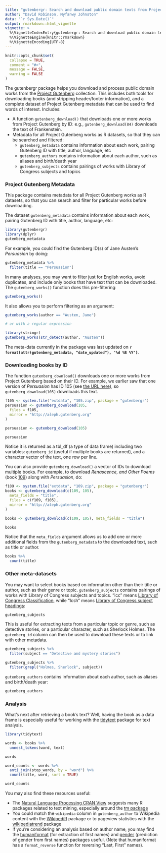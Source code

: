 ```yaml
---
title: "gutenbergr: Search and download public domain texts from Project Gutenberg"
author: "David Robinson, Myfanwy Johnston"
data: "`r Sys.Date()`"
output: rmarkdown::html_vignette
vignette: >
  %\VignetteIndexEntry{gutenbergr: Search and download public domain texts from Project Gutenberg}
  %\VignetteEngine{knitr::rmarkdown}
  %\VignetteEncoding{UTF-8}
---
```


```r
knitr::opts_chunk$set(
  collapse = TRUE,
  comment = "#>",
  message = FALSE,
  warning = FALSE
)
```

The gutenbergr package helps you download and process public domain works from the [Project Gutenberg](http://www.gutenberg.org/) collection. This includes both tools for downloading books (and stripping header/footer information), and a complete dataset of Project Gutenberg metadata that can be used to find words of interest. Includes:

* A function `gutenberg_download()` that downloads one or more works from Project Gutenberg by ID: e.g., `gutenberg_download(84)` downloads the text of Frankenstein.
* Metadata for all Project Gutenberg works as R datasets, so that they can be searched and filtered:
  * `gutenberg_metadata` contains information about each work, pairing Gutenberg ID with title, author, language, etc
  * `gutenberg_authors` contains information about each author, such as aliases and birth/death year
  * `gutenberg_subjects` contains pairings of works with Library of Congress subjects and topics
  
### Project Gutenberg Metadata

This package contains metadata for all Project Gutenberg works as R datasets, so that you can search and filter for particular works before downloading.

The dataset `gutenberg_metadata` contains information about each work, pairing Gutenberg ID with title, author, language, etc:

```r
library(gutenbergr)
library(dplyr)
gutenberg_metadata
```

For example, you could find the Gutenberg ID(s) of Jane Austen's _Persuasion_ by doing:

```r

gutenberg_metadata %>%
  filter(title == "Persuasion")
```

In many analyses, you may want to filter just for English works, avoid duplicates, and include only books that have text that can be downloaded. The `gutenberg_works()` function does this pre-filtering:

```r
gutenberg_works()
```

It also allows you to perform filtering as an argument:

```r
gutenberg_works(author == "Austen, Jane")

# or with a regular expression

library(stringr)
gutenberg_works(str_detect(author, "Austen"))
```

The meta-data currently in the package was last updated on **`r format(attr(gutenberg_metadata, "date_updated"), '%d %B %Y')`**.

### Downloading books by ID

The function `gutenberg_download()` downloads one or more works from Project Gutenberg based on their ID. For example, we earlier saw that one version of _Persuasion_ has ID 105 (see [the URL here](https://www.gutenberg.org/ebooks/105)), so `gutenberg_download(105)` downloads this text.

```r
f105 <- system.file("extdata", "105.zip", package = "gutenbergr")
persuasion <- gutenberg_download(105,
  files = f105,
  mirror = "http://aleph.gutenberg.org"
)
```


```r
persuasion <- gutenberg_download(105)
```

```r
persuasion
```

Notice it is returned as a tbl_df (a type of data frame) including two variables: `gutenberg_id` (useful if multiple books are returned), and a character vector of the text, one row per line.

You can also provide `gutenberg_download()` a vector of IDs to download multiple books. For example, to download _Renascence, and Other Poems_ (book [109](https://www.gutenberg.org/ebooks/109)) along with _Persuasion_, do:

```r
f109 <- system.file("extdata", "109.zip", package = "gutenbergr")
books <- gutenberg_download(c(109, 105),
  meta_fields = "title",
  files = c(f109, f105),
  mirror = "http://aleph.gutenberg.org"
)
```


```r
books <- gutenberg_download(c(109, 105), meta_fields = "title")
```

```r
books
```

Notice that the `meta_fields` argument allows us to add one or more additional fields from the `gutenberg_metadata` to the downloaded text, such as title or author.

```r
books %>%
  count(title)
```

### Other meta-datasets

You may want to select books based on information other than their title or author, such as their genre or topic. `gutenberg_subjects` contains pairings of works with Library of Congress subjects and topics. "lcc" means [Library of Congress Classification](https://www.loc.gov/catdir/cpso/lcco/), while "lcsh" means [Library of Congress subject headings](https://id.loc.gov/authorities/subjects.html):

```r
gutenberg_subjects
```

This is useful for extracting texts from a particular topic or genre, such as detective stories, or a particular character, such as Sherlock Holmes. The `gutenberg_id` column can then be used to download these texts or to link with other metadata.

```r
gutenberg_subjects %>%
  filter(subject == "Detective and mystery stories")

gutenberg_subjects %>%
  filter(grepl("Holmes, Sherlock", subject))
```

`gutenberg_authors` contains information about each author, such as aliases and birth/death year:

```r
gutenberg_authors
```

### Analysis

What's next after retrieving a book's text? Well, having the book as a data frame is especially useful for working with the [tidytext](https://github.com/juliasilge/tidytext) package for text analysis.

```r
library(tidytext)

words <- books %>%
  unnest_tokens(word, text)

words

word_counts <- words %>%
  anti_join(stop_words, by = "word") %>%
  count(title, word, sort = TRUE)

word_counts
```

You may also find these resources useful:

* The [Natural Language Processing CRAN View](https://CRAN.R-project.org/view=NaturalLanguageProcessing) suggests many R packages related to text mining, especially around the [tm package](https://cran.r-project.org/package=tm)
* You could match the `wikipedia` column in `gutenberg_author` to Wikipedia content with the [WikipediR](https://cran.r-project.org/package=WikipediR) package or to pageview statistics with the [wikipediatrend](https://cran.r-project.org/package=wikipediatrend) package
* If you're considering an analysis based on author name, you may find the [humaniformat](https://cran.r-project.org/package=humaniformat) (for extraction of first names) and [gender](https://cran.r-project.org/package=gender) (prediction of gender from first names) packages useful. (Note that humaniformat has a `format_reverse` function for reversing "Last, First" names).
